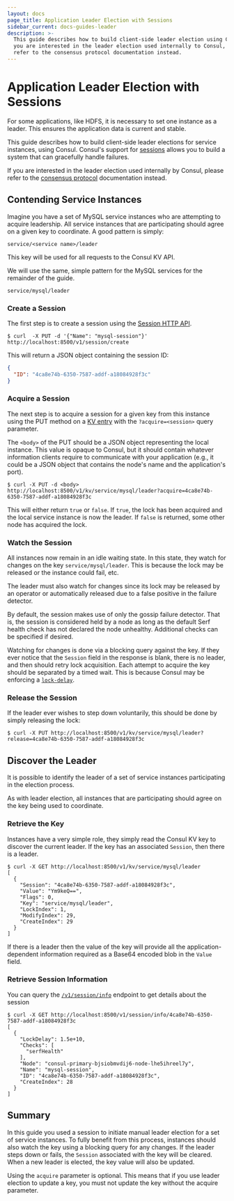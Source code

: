 ```yaml
---
layout: docs
page_title: Application Leader Election with Sessions
sidebar_current: docs-guides-leader
description: >-
  This guide describes how to build client-side leader election using Consul. If
  you are interested in the leader election used internally to Consul, please
  refer to the consensus protocol documentation instead.
---
```


# Application Leader Election with Sessions

For some applications, like HDFS, it is necessary to set one instance as
a leader. This ensures the application data is current and stable.

This guide describes how to build client-side leader elections for service
instances, using Consul. Consul's support for
[sessions](/docs/internals/sessions) allows you to build a system that can gracefully handle failures.

If you
are interested in the leader election used internally by Consul, please refer to the
[consensus protocol](/docs/internals/consensus) documentation instead.

## Contending Service Instances

Imagine you have a set of MySQL service instances who are attempting to acquire leadership. All service instances that are participating should agree on a given
key to coordinate. A good pattern is simply:

```text
service/<service name>/leader
```

This key will be used for all requests to the Consul KV API.

We will use the same, simple pattern for the MySQL services for the remainder of the guide.

```text
service/mysql/leader
```

### Create a Session

The first step is to create a session using the
[Session HTTP API](/api/session#session_create).

```shell
$ curl  -X PUT -d '{"Name": "mysql-session"}' http://localhost:8500/v1/session/create
```

This will return a JSON object containing the session ID:

```json
{
  "ID": "4ca8e74b-6350-7587-addf-a18084928f3c"
}
```

### Acquire a Session

The next step is to acquire a session for a given key from this instance
using the PUT method on a [KV entry](/api/kv) with the
`?acquire=<session>` query parameter.

The `<body>` of the PUT should be a
JSON object representing the local instance. This value is opaque to
Consul, but it should contain whatever information clients require to
communicate with your application (e.g., it could be a JSON object
that contains the node's name and the application's port).

```shell
$ curl -X PUT -d <body> http://localhost:8500/v1/kv/service/mysql/leader?acquire=4ca8e74b-6350-7587-addf-a18084928f3c
```

This will either return `true` or `false`. If `true`, the lock has been acquired and
the local service instance is now the leader. If `false` is returned, some other node has acquired
the lock.

### Watch the Session

All instances now remain in an idle waiting state. In this state, they watch for changes
on the key `service/mysql/leader`. This is because the lock may be released or the instance could fail, etc.

The leader must also watch for changes since its lock may be released by an operator
or automatically released due to a false positive in the failure detector.

By default, the session makes use of only the gossip failure detector. That
is, the session is considered held by a node as long as the default Serf health check
has not declared the node unhealthy. Additional checks can be specified if desired.

Watching for changes is done via a blocking query against the key. If they ever
notice that the `Session` field in the response is blank, there is no leader, and then should
retry lock acquisition. Each attempt to acquire the key should be separated by a timed
wait. This is because Consul may be enforcing a [`lock-delay`](/docs/internals/sessions).

### Release the Session

If the leader ever wishes to step down voluntarily, this should be done by simply
releasing the lock:

```shell
$ curl -X PUT http://localhost:8500/v1/kv/service/mysql/leader?release=4ca8e74b-6350-7587-addf-a18084928f3c
```

## Discover the Leader

It is possible to identify the leader of a set of service instances participating in the election process.

As with leader election, all instances that are participating should agree on the key being used to coordinate.

### Retrieve the Key

Instances have a very simple role, they simply read the Consul KV key to discover the current leader. If the key has an associated `Session`, then there is a leader.

```shell
$ curl -X GET http://localhost:8500/v1/kv/service/mysql/leader
[
  {
    "Session": "4ca8e74b-6350-7587-addf-a18084928f3c",
    "Value": "Ym9keQ==",
    "Flags": 0,
    "Key": "service/mysql/leader",
    "LockIndex": 1,
    "ModifyIndex": 29,
    "CreateIndex": 29
  }
]
```

If there is a leader then the value of the key will provide all the
application-dependent information required as a Base64 encoded blob in
the `Value` field.

### Retrieve Session Information

You can query the
[`/v1/session/info`](/api/session#session_info)
endpoint to get details about the session

```shell
$ curl -X GET http://localhost:8500/v1/session/info/4ca8e74b-6350-7587-addf-a18084928f3c
[
  {
    "LockDelay": 1.5e+10,
    "Checks": [
      "serfHealth"
    ],
    "Node": "consul-primary-bjsiobmvdij6-node-lhe5ihreel7y",
    "Name": "mysql-session",
    "ID": "4ca8e74b-6350-7587-addf-a18084928f3c",
    "CreateIndex": 28
  }
]
```

## Summary

In this guide you used a session to initiate manual leader election for a
set of service instances. To fully benefit from this process, instances should also watch the key using a blocking query for any
changes. If the leader steps down or fails, the `Session` associated
with the key will be cleared. When a new leader is elected, the key
value will also be updated.

Using the `acquire` parameter is optional. This means
that if you use leader election to update a key, you must not update the key
without the acquire parameter.
